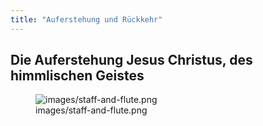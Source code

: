 ```yaml
---
title: "Auferstehung und Rückkehr"
---
```


##  Die Auferstehung Jesus Christus, des himmlischen Geistes


![images/staff-and-flute.png](images/staff-and-flute.png)

